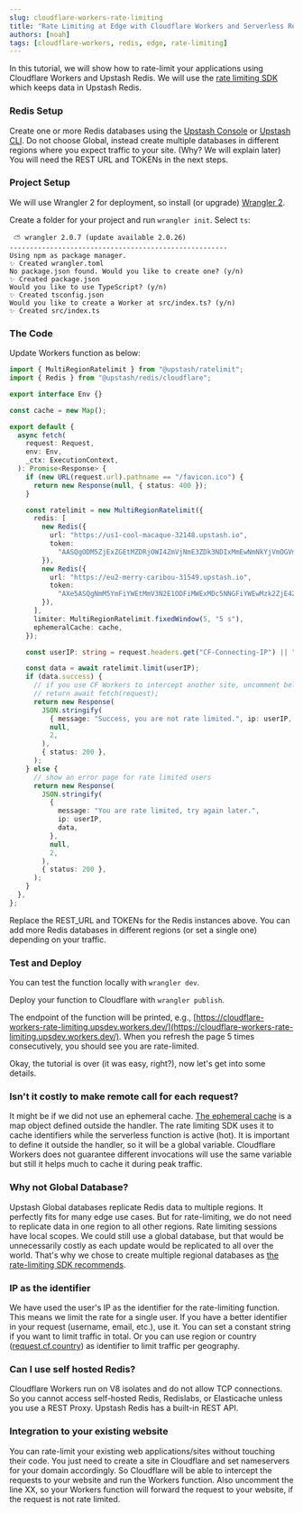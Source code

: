 ```yaml
---
slug: cloudflare-workers-rate-limiting
title: "Rate Limiting at Edge with Cloudflare Workers and Serverless Redis"
authors: [noah]
tags: [cloudflare-workers, redis, edge, rate-limiting]
---
```


In this tutorial, we will show how to rate-limit your applications using Cloudflare Workers and Upstash Redis. We will use the [rate limiting SDK](https://github.com/upstash/ratelimit) which keeps data in Upstash Redis.

### Redis Setup

Create one or more Redis databases using the [Upstash Console](https://console.upstash.com) or [Upstash CLI](https://github.com/upstash/cli). Do not choose Global, instead create multiple databases in different regions where you expect traffic to your site. (Why? We will explain later) You will need the REST URL and TOKENs in the next steps.

### Project Setup

We will use Wrangler 2 for deployment, so install (or upgrade) [Wrangler 2](https://developers.cloudflare.com/workers/wrangler/).

Create a folder for your project and run `wrangler init`. Select `ts`:

```shell
 ⛅️ wrangler 2.0.7 (update available 2.0.26)
------------------------------------------------------
Using npm as package manager.
✨ Created wrangler.toml
No package.json found. Would you like to create one? (y/n)
✨ Created package.json
Would you like to use TypeScript? (y/n)
✨ Created tsconfig.json
Would you like to create a Worker at src/index.ts? (y/n)
✨ Created src/index.ts
```

### The Code

Update Workers function as below:

```ts title="src/index.ts"
import { MultiRegionRatelimit } from "@upstash/ratelimit";
import { Redis } from "@upstash/redis/cloudflare";

export interface Env {}

const cache = new Map();

export default {
  async fetch(
    request: Request,
    env: Env,
    _ctx: ExecutionContext,
  ): Promise<Response> {
    if (new URL(request.url).pathname == "/favicon.ico") {
      return new Response(null, { status: 400 });
    }

    const ratelimit = new MultiRegionRatelimit({
      redis: [
        new Redis({
          url: "https://us1-cool-macaque-32148.upstash.io",
          token:
            "AASQgODM5ZjExZGEtMZDRjOWI4ZmVjNmE3ZDk3NDIxMmEwNmNkYjVmOGVmZTk5Mz",
        }),
        new Redis({
          url: "https://eu2-merry-caribou-31549.upstash.io",
          token:
            "AXe5ASQgNmM5YmFiYWEtMmV3N2E1ODFiMWExMDc5NNGFiYWEwMzk2ZjE4ZWQ3N2Y",
        }),
      ],
      limiter: MultiRegionRatelimit.fixedWindow(5, "5 s"),
      ephemeralCache: cache,
    });

    const userIP: string = request.headers.get("CF-Connecting-IP") || "none";

    const data = await ratelimit.limit(userIP);
    if (data.success) {
      // if you use CF Workers to intercept another site, uncomment below
      // return await fetch(request);
      return new Response(
        JSON.stringify(
          { message: "Success, you are not rate limited.", ip: userIP, data },
          null,
          2,
        ),
        { status: 200 },
      );
    } else {
      // show an error page for rate limited users
      return new Response(
        JSON.stringify(
          {
            message: "You are rate limited, try again later.",
            ip: userIP,
            data,
          },
          null,
          2,
        ),
        { status: 200 },
      );
    }
  },
};
```

Replace the REST_URL and TOKENs for the Redis instances above. You can add more Redis databases in different regions (or set a single one) depending on your traffic.

### Test and Deploy

You can test the function locally with `wrangler dev`.

Deploy your function to Cloudflare with `wrangler publish`.

The endpoint of the function will be printed, e.g., [https://cloudflare-workers-rate-limiting.upsdev.workers.dev/](https://cloudflare-workers-rate-limiting.upsdev.workers.dev/). When you refresh the page 5 times consecutively, you should see you are rate-limited.

Okay, the tutorial is over (it was easy, right?), now let's get into some details.

### Isn't it costly to make remote call for each request?

It might be if we did not use an ephemeral cache. [The ephemeral cache](https://github.com/upstash/ratelimit#ephemeral-cache) is a map object defined outside the handler. The rate limiting SDK uses it to cache identifiers while the serverless function is active (hot). It is important to define it outside the handler, so it will be a global variable. Cloudflare Workers does not guarantee different invocations will use the same variable but still it helps much to cache it during peak traffic.

### Why not Global Database?

Upstash Global databases replicate Redis data to multiple regions. It perfectly fits for many edge use cases. But for rate-limiting, we do not need to replicate data in one region to all other regions. Rate limiting sessions have local scopes. We could still use a global database, but that would be unnecessarily costly as each update would be replicated to all over the world. That's why we chose to create multiple regional databases as [the rate-limiting SDK recommends](https://github.com/upstash/ratelimit#multiregion-replicated-ratelimiting).

### IP as the identifier

We have used the user's IP as the identifier for the rate-limiting function. This means we limit the rate for a single user. If you have a better identifier in your request (username, email, etc.), use it. You can set a constant string if you want to limit traffic in total. Or you can use region or country ([request.cf.country](https://developers.cloudflare.com/workers/examples/country-code-redirect/)) as identifier to limit traffic per geography.

### Can I use self hosted Redis?

Cloudflare Workers run on V8 isolates and do not allow TCP connections. So you cannot access self-hosted Redis, Redislabs, or Elasticache unless you use a REST Proxy. Upstash Redis has a built-in REST API.

### Integration to your existing website

You can rate-limit your existing web applications/sites without touching their code. You just need to create a site in Cloudflare and set nameservers for your domain accordingly. So Cloudflare will be able to intercept the requests to your website and run the Workers function. Also uncomment the line XX, so your Workers function will forward the request to your website, if the request is not rate limited.
